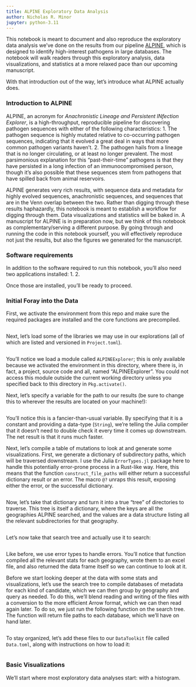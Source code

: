 ```yaml
---
title: ALPINE Exploratory Data Analysis
author: Nicholas R. Minor
jupyter: python-3.11
---
```


This notebook is meant to document and also reproduce the exploratory data analysis we've done on the results from our pipeline [ALPINE](https://github.com/nrminor/ALPINE), which is designed to identify high-interest pathogens in large databases. The notebook will walk readers through this exploratory analysis, data visualizations, and statistics at a more relaxed pace than our upcoming manuscript.

With that introduction out of the way, let's introduce what ALPINE actually does.

### Introduction to ALPINE
ALPINE, an acronym for *Anachronistic Lineage and Persistent INfection Explorer*, is a high-throughput, reproducible pipeline for discovering pathogen sequences with either of the following characteristics:
1. The pathogen sequence is highly mutated relative to co-occurring pathogen sequences, indicating that it evolved a great deal in ways that more common pathogen variants haven't.
2. The pathogen hails from a lineage that is no longer circulating, or at least no longer prevalent. The most parsimonious explanation for this "past-their-time" pathogens is that they have persisted in a long infection of an immunocompromised person, though it's also possible that these sequences stem from pathogens that have spilled back from animal reservoirs.

ALPINE generates very rich results, with sequence data and metadata for highly evolved sequences, anachronistic sequences, and sequences that are in the Venn overlap between the two. Rather than digging through these results haphazardly, this notebook is meant to establish a workflow for digging through them. Data visualizations and statistics will be baked in. A manuscript for ALPINE is in preparation now, but we think of this notebook as complementary/serving a different purpose. By going through and running the code in this notebook yourself, you will effectively reproduce not just the results, but also the figures we generated for the manuscript.

### Software requirements
In addition to the software required to run this notebook, you'll also need two applications installed:
1. 
2. 

Once those are installed, you'll be ready to proceed.

### Initial Foray into the Data

First, we activate the environment from this repo and make sure the required packages are installed and the core functions are precompiled.

```python
```

Next, let's load some of the libraries we may use in our explorations (all of which are listed and versioned in `Project.toml`).

```python
```

You'll notice we load a module called `ALPINEExplorer`; this is only available because we activated the environment in this directory, where there is, in fact, a project, source code and all, named "ALPINEExplorer". You could not access this module outside the current working directory unless you specified back to this directory in `Pkg.activate()`.

Next, let's specify a variable for the path to our results (be sure to change this to wherever the results are located on your machine!):

```python
```

You'll notice this is a fancier-than-usual variable. By specifying that it is a constant and providing a data-type (`String`), we're telling the Julia compiler that it doesn't need to double check it every time it comes up downstream. The net result is that it runs much faster.

Next, let's compile a table of mutations to look at and generate some visualizations. First, we generate a dictionary of subdirectory paths, which will be traversed downstream. I use the Julia `ErrorTypes.jl` package here to handle this potentially error-prone process in a Rust-like way. Here, this means that the function `construct_file_paths` will either return a successful dictionary result or an error. The macro `@?` unraps this result, exposing either the error, or the successful dictionary.

```python
```

Now, let's take that dictionary and turn it into a true "tree" of directories to traverse. This tree is itself a dictionary, where the keys are all the geographies ALPINE searched, and the values are a data structure listing all the relevant subdirectories for that geography.

```python
```

Let's now take that search tree and actually use it to search:

```python
```

Like before, we use error types to handle errors. You'll notice that function compiled all the relevant stats for each geography, wrote them to an excel file, and also returned the data frame itself so we can continue to look at it.

Before we start looking deeper at the data with some stats and visualizations, let's use the search tree to compile databases of metadata for each kind of candidate, which we can then group by geography and query as needed. To do this, we'll blend reading and writing of the files with a conversion to the more efficient Arrow format, which we can then read again later. To do so, we just run the following function on the search tree. The function will return file paths to each database, which we'll have on hand later.
```python
```

To stay organized, let's add these files to our `DataToolkit` file called `Data.toml`, along with instructions on how to load it:
```python
```

### Basic Visualizations
We'll start where most exploratory data analyses start: with a histogram.
```python

```